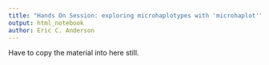 ```yaml
---
title: "Hands On Session: exploring microhaplotypes with 'microhaplot'"
output: html_notebook
author: Eric C. Anderson
---
```


Have to copy the material into here still.

